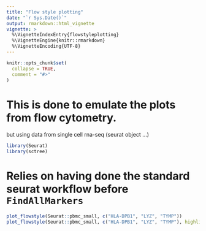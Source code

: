 ```yaml
---
title: "Flow style plotting"
date: "`r Sys.Date()`"
output: rmarkdown::html_vignette
vignette: >
  %\VignetteIndexEntry{flowstyleplotting}
  %\VignetteEngine{knitr::rmarkdown}
  %\VignetteEncoding{UTF-8}
---
```


```r
knitr::opts_chunk$set(
  collapse = TRUE,
  comment = "#>"
)
```

# This is done to emulate the plots from flow cytometry.

but using data from single cell rna-seq (seurat object ...)


```r
library(Seurat)
library(sctree)
```

# Relies on having done the standard seurat workflow before `FindAllMarkers`

```r
plot_flowstyle(Seurat::pbmc_small, c("HLA-DPB1", "LYZ", "TYMP"))
plot_flowstyle(Seurat::pbmc_small, c("HLA-DPB1", "LYZ", "TYMP"), highlight_class = "1")
```

 
